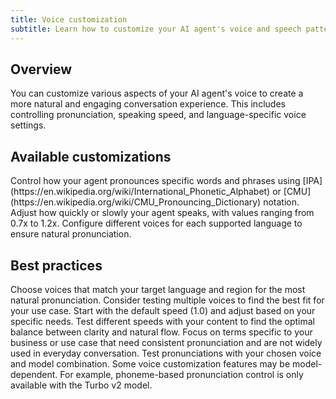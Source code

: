 ```yaml
---
title: Voice customization
subtitle: Learn how to customize your AI agent's voice and speech patterns.
---
```


## Overview

You can customize various aspects of your AI agent's voice to create a more natural and engaging conversation experience. This includes controlling pronunciation, speaking speed, and language-specific voice settings.

## Available customizations

<CardGroup cols={3}>
  <Card
    title="Pronunciation dictionary"
    icon="microphone-stand"
    href="/docs/conversational-ai/customization/voice/pronunciation-dictionary"
  >
    Control how your agent pronounces specific words and phrases using
    [IPA](https://en.wikipedia.org/wiki/International_Phonetic_Alphabet) or
    [CMU](https://en.wikipedia.org/wiki/CMU_Pronouncing_Dictionary) notation.
  </Card>
  <Card
    title="Speed control"
    icon="waveform"
    href="/docs/conversational-ai/customization/voice/speed"
  >
    Adjust how quickly or slowly your agent speaks, with values ranging from 0.7x to 1.2x.
  </Card>
  <Card
    title="Language-specific voices"
    icon="language"
    href="/docs/conversational-ai/customization/language"
  >
    Configure different voices for each supported language to ensure natural pronunciation.
  </Card>
</CardGroup>

## Best practices

<AccordionGroup>
  <Accordion title="Voice selection">
    Choose voices that match your target language and region for the most natural pronunciation.
    Consider testing multiple voices to find the best fit for your use case.
  </Accordion>
  <Accordion title="Speed optimization">
    Start with the default speed (1.0) and adjust based on your specific needs. Test different
    speeds with your content to find the optimal balance between clarity and natural flow.
  </Accordion>
  <Accordion title="Pronunciation dictionaries">
    Focus on terms specific to your business or use case that need consistent pronunciation and are
    not widely used in everyday conversation. Test pronunciations with your chosen voice and model
    combination.
  </Accordion>
</AccordionGroup>

<Note>
  Some voice customization features may be model-dependent. For example, phoneme-based pronunciation
  control is only available with the Turbo v2 model.
</Note>
